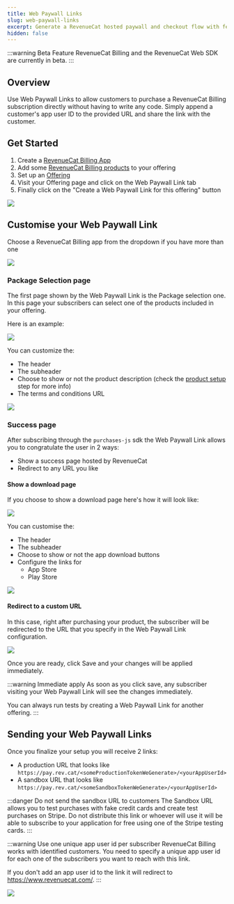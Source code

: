 ```yaml
---
title: Web Paywall Links
slug: web-paywall-links
excerpt: Generate a RevenueCat hosted paywall and checkout flow with few clicks
hidden: false
---
```


:::warning Beta Feature
RevenueCat Billing and the RevenueCat Web SDK are currently in beta.
:::

## Overview
Use Web Paywall Links to allow customers to purchase a RevenueCat Billing subscription directly without having to write any code.
Simply append a customer's app user ID to the provided URL and share the link with the customer.

## Get Started

1. Create a [RevenueCat Billing App](/web/revenuecat-billing#app-configuration)
2. Add some [RevenueCat Billing products](/web/revenuecat-billing/product-setup) to your offering
3. Set up an [Offering](/tools/offerings-guide)
4. Visit your Offering page and click on the Web Paywall Link tab
5. Finally click on the "Create a Web Paywall Link for this offering" button

![](/images/rc-billing/web-paywall-link-create.png)


## Customise your Web Paywall Link

Choose a RevenueCat Billing app from the dropdown if you have more than one

![](/images/rc-billing/web-paywall-link-choose-app.png)


### Package Selection page
The first page shown by the Web Paywall Link is the Package selection one.
In this page your subscribers can select one of the products included in your offering.

Here is an example:

![](/images/rc-billing/web-paywall-link-package-example.png)

You can customize the:
* The header
* The subheader
* Choose to show or not the product description (check the [product setup](/web/revenuecat-billing/product-setup) step for more info)
* The terms and conditions URL

![](/images/rc-billing/web-paywall-link-package-config.png)


### Success page
After subscribing through the `purchases-js` sdk the Web Paywall Link allows you to congratulate the user in 2 ways:
* Show a success page hosted by RevenueCat
* Redirect to any URL you like

#### Show a download page
If you choose to show a download page here's how it will look like:

![](/images/rc-billing/web-paywall-link-success-example.png)

You can customise the:
* The header
* The subheader
* Choose to show or not the app download buttons
* Configure the links for
	* App Store
	* Play Store

![](/images/rc-billing/web-paywall-link-success-config.png)

#### Redirect to a custom URL
In this case, right after purchasing your product, the subscriber will be redirected to the URL that you specify in the
Web Paywall Link configuration.

![](/images/rc-billing/web-paywall-link-redirect-config.png)



Once you are ready, click Save and your changes will be applied immediately.

:::warning Immediate apply
As soon as you click save, any subscriber visiting your Web Paywall Link will see the changes immediately.

You can always run tests by creating a Web Paywall Link for another offering.
:::

## Sending your Web Paywall Links

Once you finalize your setup you will receive 2 links:
* A production URL that looks like `https://pay.rev.cat/<someProductionTokenWeGenerate>/<yourAppUserId>`
* A sandbox URL that looks like `https://pay.rev.cat/<someSandboxTokenWeGenerate>/<yourAppUserId>`

:::danger Do not send the sandbox URL to customers
The Sandbox URL allows you to test purchases with fake credit cards and create test purchases on Stripe.
Do not distribute this link or whoever will use it will be able to subscribe to your application for free using one
of the Stripe testing cards.
:::

:::warning Use one unique app user id per subscriber
RevenueCat Billing works with identified customers. You need to specify a unique app user id for each one of the subscribers you
want to reach with this link.

If you don't add an app user id to the link it will redirect to https://www.revenuecat.com/.
:::


![](/images/rc-billing/web-paywall-link-urls.png)



